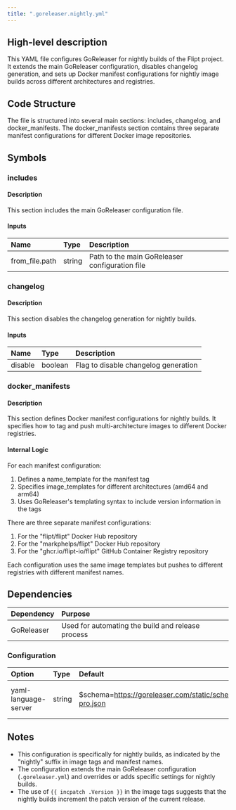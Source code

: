 ```yaml
---
title: ".goreleaser.nightly.yml"
---
```


## High-level description
This YAML file configures GoReleaser for nightly builds of the Flipt project. It extends the main GoReleaser configuration, disables changelog generation, and sets up Docker manifest configurations for nightly image builds across different architectures and registries.

## Code Structure
The file is structured into several main sections: includes, changelog, and docker_manifests. The docker_manifests section contains three separate manifest configurations for different Docker image repositories.

## Symbols

### includes
#### Description
This section includes the main GoReleaser configuration file.

#### Inputs
| Name | Type | Description |
|:-----|:-----|:------------|
| from_file.path | string | Path to the main GoReleaser configuration file |

### changelog
#### Description
This section disables the changelog generation for nightly builds.

#### Inputs
| Name | Type | Description |
|:-----|:-----|:------------|
| disable | boolean | Flag to disable changelog generation |

### docker_manifests
#### Description
This section defines Docker manifest configurations for nightly builds. It specifies how to tag and push multi-architecture images to different Docker registries.

#### Internal Logic
For each manifest configuration:
1. Defines a name_template for the manifest tag
2. Specifies image_templates for different architectures (amd64 and arm64)
3. Uses GoReleaser's templating syntax to include version information in the tags

There are three separate manifest configurations:
1. For the "flipt/flipt" Docker Hub repository
2. For the "markphelps/flipt" Docker Hub repository
3. For the "ghcr.io/flipt-io/flipt" GitHub Container Registry repository

Each configuration uses the same image templates but pushes to different registries with different manifest names.

## Dependencies
| Dependency | Purpose |
|:-----------|:--------|
| GoReleaser | Used for automating the build and release process |

### Configuration
| Option | Type | Default | Description |
|:-------|:-----|:--------|:------------|
| yaml-language-server | string | $schema=https://goreleaser.com/static/schema-pro.json | Specifies the schema for YAML validation |

## Notes
- This configuration is specifically for nightly builds, as indicated by the "nightly" suffix in image tags and manifest names.
- The configuration extends the main GoReleaser configuration (`.goreleaser.yml`) and overrides or adds specific settings for nightly builds.
- The use of `{{ incpatch .Version }}` in the image tags suggests that the nightly builds increment the patch version of the current release.